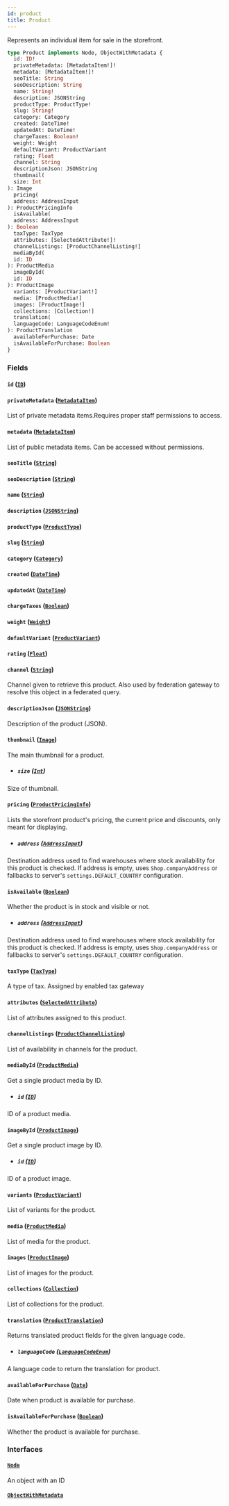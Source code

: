 ```yaml
---
id: product
title: Product
---
```



Represents an individual item for sale in the storefront.

```graphql
type Product implements Node, ObjectWithMetadata {
  id: ID!
  privateMetadata: [MetadataItem!]!
  metadata: [MetadataItem!]!
  seoTitle: String
  seoDescription: String
  name: String!
  description: JSONString
  productType: ProductType!
  slug: String!
  category: Category
  created: DateTime!
  updatedAt: DateTime!
  chargeTaxes: Boolean!
  weight: Weight
  defaultVariant: ProductVariant
  rating: Float
  channel: String
  descriptionJson: JSONString
  thumbnail(
  size: Int
): Image
  pricing(
  address: AddressInput
): ProductPricingInfo
  isAvailable(
  address: AddressInput
): Boolean
  taxType: TaxType
  attributes: [SelectedAttribute!]!
  channelListings: [ProductChannelListing!]
  mediaById(
  id: ID
): ProductMedia
  imageById(
  id: ID
): ProductImage
  variants: [ProductVariant!]
  media: [ProductMedia!]
  images: [ProductImage!]
  collections: [Collection!]
  translation(
  languageCode: LanguageCodeEnum!
): ProductTranslation
  availableForPurchase: Date
  isAvailableForPurchase: Boolean
}
```


### Fields

#### `id` ([`ID`](../../../developer/api-reference/scalars/id))




#### `privateMetadata` ([`MetadataItem`](../../../developer/api-reference/objects/metadata-item))

List of private metadata items.Requires proper staff permissions to access.


#### `metadata` ([`MetadataItem`](../../../developer/api-reference/objects/metadata-item))

List of public metadata items. Can be accessed without permissions.


#### `seoTitle` ([`String`](../../../developer/api-reference/scalars/string))




#### `seoDescription` ([`String`](../../../developer/api-reference/scalars/string))




#### `name` ([`String`](../../../developer/api-reference/scalars/string))




#### `description` ([`JSONString`](../../../developer/api-reference/scalars/jsonstring))




#### `productType` ([`ProductType`](../../../developer/api-reference/objects/product-type))




#### `slug` ([`String`](../../../developer/api-reference/scalars/string))




#### `category` ([`Category`](../../../developer/api-reference/objects/category))




#### `created` ([`DateTime`](../../../developer/api-reference/scalars/date-time))




#### `updatedAt` ([`DateTime`](../../../developer/api-reference/scalars/date-time))




#### `chargeTaxes` ([`Boolean`](../../../developer/api-reference/scalars/boolean))




#### `weight` ([`Weight`](../../../developer/api-reference/objects/weight))




#### `defaultVariant` ([`ProductVariant`](../../../developer/api-reference/objects/product-variant))




#### `rating` ([`Float`](../../../developer/api-reference/scalars/float))




#### `channel` ([`String`](../../../developer/api-reference/scalars/string))

Channel given to retrieve this product. Also used by federation gateway to resolve this object in a federated query.


#### `descriptionJson` ([`JSONString`](../../../developer/api-reference/scalars/jsonstring))

Description of the product (JSON).


#### `thumbnail` ([`Image`](../../../developer/api-reference/objects/image))

The main thumbnail for a product.
- ##### `size` ([`Int`](../../../developer/api-reference/scalars/int))

Size of thumbnail.


#### `pricing` ([`ProductPricingInfo`](../../../developer/api-reference/objects/product-pricing-info))

Lists the storefront product's pricing, the current price and discounts, only meant for displaying.
- ##### `address` ([`AddressInput`](../../../developer/api-reference/inputs/address-input))

Destination address used to find warehouses where stock availability for this product is checked. If address is empty, uses `Shop.companyAddress` or fallbacks to server's `settings.DEFAULT_COUNTRY` configuration.


#### `isAvailable` ([`Boolean`](../../../developer/api-reference/scalars/boolean))

Whether the product is in stock and visible or not.
- ##### `address` ([`AddressInput`](../../../developer/api-reference/inputs/address-input))

Destination address used to find warehouses where stock availability for this product is checked. If address is empty, uses `Shop.companyAddress` or fallbacks to server's `settings.DEFAULT_COUNTRY` configuration.


#### `taxType` ([`TaxType`](../../../developer/api-reference/objects/tax-type))

A type of tax. Assigned by enabled tax gateway


#### `attributes` ([`SelectedAttribute`](../../../developer/api-reference/objects/selected-attribute))

List of attributes assigned to this product.


#### `channelListings` ([`ProductChannelListing`](../../../developer/api-reference/objects/product-channel-listing))

List of availability in channels for the product.


#### `mediaById` ([`ProductMedia`](../../../developer/api-reference/objects/product-media))

Get a single product media by ID.
- ##### `id` ([`ID`](../../../developer/api-reference/scalars/id))

ID of a product media.


#### `imageById` ([`ProductImage`](../../../developer/api-reference/objects/product-image))

Get a single product image by ID.
- ##### `id` ([`ID`](../../../developer/api-reference/scalars/id))

ID of a product image.


#### `variants` ([`ProductVariant`](../../../developer/api-reference/objects/product-variant))

List of variants for the product.


#### `media` ([`ProductMedia`](../../../developer/api-reference/objects/product-media))

List of media for the product.


#### `images` ([`ProductImage`](../../../developer/api-reference/objects/product-image))

List of images for the product.


#### `collections` ([`Collection`](../../../developer/api-reference/objects/collection))

List of collections for the product.


#### `translation` ([`ProductTranslation`](../../../developer/api-reference/objects/product-translation))

Returns translated product fields for the given language code.
- ##### `languageCode` ([`LanguageCodeEnum`](../../../developer/api-reference/enums/language-code-enum))

A language code to return the translation for product.


#### `availableForPurchase` ([`Date`](../../../developer/api-reference/scalars/date))

Date when product is available for purchase.


#### `isAvailableForPurchase` ([`Boolean`](../../../developer/api-reference/scalars/boolean))

Whether the product is available for purchase.


### Interfaces

#### [`Node`](../../../developer/api-reference/interfaces/node) 

An object with an ID


#### [`ObjectWithMetadata`](../../../developer/api-reference/interfaces/object-with-metadata) 






